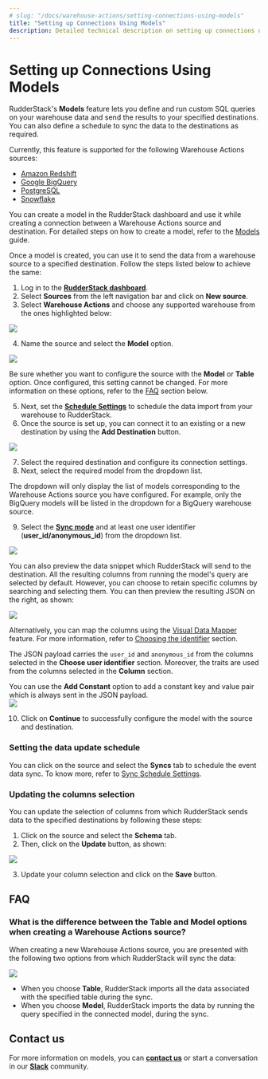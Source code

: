 ```yaml
---
# slug: "/docs/warehouse-actions/setting-connections-using-models"
title: "Setting up Connections Using Models"
description: Detailed technical description on setting up connections using RudderStack’s Models feature.
---
```


# Setting up Connections Using Models

RudderStack's **Models** feature lets you define and run custom SQL queries on your warehouse data and send the results to your specified destinations. You can also define a schedule to sync the data to the destinations as required.

<div class="infoBlock">

Currently, this feature is supported for the following Warehouse Actions sources:
<ul>
<li><a href="https://www.rudderstack.com/docs/warehouse-actions/amazon-redshift/">Amazon Redshift</a></li> 
<li><a href="https://www.rudderstack.com/docs/warehouse-actions/google-bigquery/">Google BigQuery</a></li>
<li><a href="https://www.rudderstack.com/docs/warehouse-actions/postgresql/">PostgreSQL</a> </li>
<li><a href="https://www.rudderstack.com/docs/warehouse-actions/snowflake/">Snowflake</a></li>
</ul>
</div>

<div class="infoBlock">
You can create a model in the RudderStack dashboard and use it while creating a connection between a Warehouse Actions source and destination. For detailed steps on how to create a model, refer to the <a href="https://www.rudderstack.com/docs/connections/models/">Models</a> guide.
</div>

Once a model is created, you can use it to send the data from a warehouse source to a specified destination. Follow the steps listed below to achieve the same:

1. Log in to the [**RudderStack dashboard**](https://app.rudderstack.com/).
2. Select **Sources** from the left navigation bar and click on **New source**.
3. Select **Warehouse Actions** and choose any supported warehouse from the ones highlighted below: 
<img src="../../assets/warehouse-actions-sources/warehouse-action-sources.png" />

4. Name the source and select the **Model** option.
<img src="../../assets/warehouse-actions-sources/select-model-option.png" />

<div class="infoBlock">
  
Be sure whether you want to configure the source with the <strong>Model</strong> or <strong>Table</strong> option. Once configured, this setting cannot be changed. For more information on these options, refer to the <a href="#faq">FAQ</a> section below.
</div>

5. Next, set the [**Schedule Settings**](https://www.rudderstack.com/docs/warehouse-actions/common-settings/sync-schedule-settings/) to schedule the data import from your warehouse to RudderStack.
6. Once the source is set up, you can connect it to an existing or a new destination by using the **Add Destination** button.
  
<img src="../../assets/warehouse-actions-sources/add-destination.png" />

7. Select the required destination and configure its connection settings.
8. Next, select the required model from the dropdown list.

<div class="infoBlock">
  
The dropdown will only display the list of models corresponding to the Warehouse Actions source you have configured. For example, only the BigQuery models will be listed in the dropdown for a BigQuery warehouse source.
</div>

9. Select the [**Sync mode**](https://www.rudderstack.com/docs/warehouse-actions/common-settings/sync-modes/) and at least one user identifier (**user_id/anonymous_id**) from the dropdown list.

<img src="../../assets/warehouse-actions-sources/configure-model.png" />

You can also preview the data snippet which RudderStack will send to the destination. All the resulting columns from running the model's query are selected by default. However, you can choose to retain specific columns by searching and selecting them. You can then preview the resulting JSON on the right, as shown:

<img src="../../assets/warehouse-actions-sources/models-data-snippet.png" />

<div class="infoBlock">
  
  Alternatively, you can map the columns using the <a href="https://www.rudderstack.com/docs/warehouse-actions/features/visual-data-mapper/">Visual Data Mapper</a> feature. For more information, refer to <a href="https://www.rudderstack.com/docs/warehouse-actions/features/visual-data-mapper/#choosing-the-identifier">Choosing the identifier</a> section.
  
</div>

<div class="infoBlock">
  
The JSON payload carries the <code class="inline-code">user_id</code> and <code class="inline-code">anonymous_id</code> from the columns selected in the <strong>Choose user identifier</strong> section. Moreover, the traits are used from the columns selected in the <strong>Column</strong> section.
</div>

<div class="infoBlock">
You can use the <strong>Add Constant</strong> option to add a constant key and value pair which is always sent in the JSON payload.
</div>

<img src="../../assets/warehouse-actions-sources/add-constant.png" />

10. Click on **Continue** to successfully configure the model with the source and destination.

### Setting the data update schedule

You can click on the source and select the **Syncs** tab to schedule the event data sync. To know more, refer to [Sync Schedule Settings](https://www.rudderstack.com/docs/warehouse-actions/common-settings/sync-schedule-settings/).

### Updating the columns selection  

You can update the selection of columns from which RudderStack sends data to the specified destinations by following these steps:

1. Click on the source and select the **Schema** tab.
2. Then, click on the **Update** button, as shown:

<img src="../../assets/warehouse-actions-sources/update-table-selection.png" />

3. Update your column selection and click on the **Save** button.

## FAQ

### What is the difference between the Table and Model options when creating a Warehouse Actions source?

When creating a new Warehouse Actions source, you are presented with the following two options from which RudderStack will sync the data:

<img src="../../assets/warehouse-actions-sources/table-model-options.png" />

- When you choose **Table**, RudderStack imports all the data associated with the specified table during the sync.
- When you choose **Model**, RudderStack imports the data by running the query specified in the connected model, during the sync.

## Contact us

For more information on models, you can [**contact us**](mailto:%20docs@rudderstack.com) or start a conversation in our [**Slack**](https://rudderstack.com/join-rudderstack-slack-community) community.
